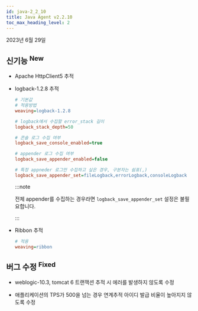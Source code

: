 ```yaml
---
id: java-2_2_10
title: Java Agent v2.2.10
toc_max_heading_level: 2
---
```


2023년 6월 29일

## 신기능 <sup><Status>New</Status></sup>

- Apache HttpClient5 추적

- logback-1.2.8 추적

  ```ini title='whatap.conf'
  # 기본값 
  # 적용방법
  weaving=logback-1.2.8
  
  # logback에서 수집할 error_stack 길이
  logback_stack_depth=50
  
  # 콘솔 로그 수집 여부
  logback_save_console_enabled=true
  
  # appender 로그 수집 여부
  logback_save_appender_enabled=false
  
  # 특정 appneder 로그만 수집하고 싶은 경우, 구분자는 쉼표(,)
  logback_save_appender_set=fileLogback,errorLogback,consoleLogback
  ```

  :::note

  전체 appender를 수집하는 경우라면 `logback_save_appender_set` 설정은 불필요합니다.

  :::

- Ribbon 추적
  
  ```ini title='whatap.conf'
  # 적용
  weaving=ribbon
  ```

## 버그 수정 <sup><Status>Fixed</Status></sup>

- weblogic-10.3, tomcat 6 트랜잭션 추적 시 에러를 발생하지 않도록 수정

- 애플리케이션의 TPS가 500을 넘는 경우 연계추적 아이디 발급 비율이 높아지지 않도록 수정